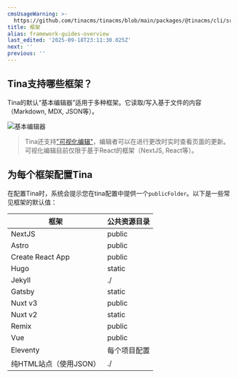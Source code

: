 ```yaml
---
cmsUsageWarning: >-
  https://github.com/tinacms/tinacms/blob/main/packages/@tinacms/cli/src/cmds/init/prompts/index.ts
title: 框架
alias: framework-guides-overview
last_edited: '2025-09-18T23:11:30.025Z'
next: ''
previous: ''
---
```


## Tina支持哪些框架？

Tina的默认“基本编辑器”适用于多种框架。它读取/写入基于文件的内容（Markdown, MDX, JSON等）。

![基本编辑器](/img/docs/basic-editor.png)

> Tina还支持["可视化编辑"](/docs/contextual-editing/overview/)，编辑者可以在进行更改时实时查看页面的更新。可视化编辑目前仅限于基于React的框架（NextJS, React等）。

## 为每个框架配置Tina

在配置Tina时，系统会提示您在tina配置中提供一个`publicFolder`。以下是一些常见框架的默认值：

| **框架**                     | **公共资源目录**           |
| ---------------------------- | --------------------------- |
| NextJS                       | public                      |
| Astro                        | public                      |
| Create React App             | public                      |
| Hugo                         | static                      |
| Jekyll                       | ./                          |
| Gatsby                       | static                      |
| Nuxt v3                      | public                      |
| Nuxt v2                      | static                      |
| Remix                        | public                      |
| Vue                          | public                      |
| Eleventy                     | 每个项目配置                |
| 纯HTML站点（使用JSON）       | ./                          |